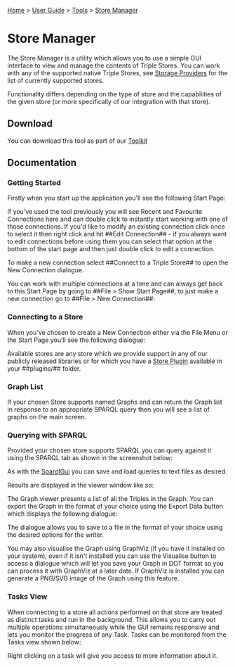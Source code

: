 [[Home]] > [[User Guide]] > [[UserGuide/Tools|Tools]] > [[UserGuide/Tools/Store Manager|Store Manager]]

= Store Manager =

The Store Manager is a utility which allows you to use a simple GUI interface to view and manage the contents of Triple Stores. You can work with any of the supported native Triple Stores, see [[UserGuide/Storage/Providers|Storage Providers]] for the list of currently supported stores.

Functionality differs depending on the type of store and the capabilities of the given store (or more specifically of our integration with that store).

== Download ==

You can download this tool as part of our [[http://www.dotnetrdf.org?content.asp?pageID=Download%20dotNetRDF%20Toolkit%20for%20Windows|Toolkit]]

== Documentation ==

=== Getting Started ===

Firstly when you start up the application you'll see the following Start Page:

{{http://www.dotnetrdf.org/images/screenshots/storemanager_startpage.jpg|Store Manager - Start Page}}

If you've used the tool previously you will see Recent and Favourite Connections here and can double click to instantly start working with one of those connections. If you'd like to modify an existing connection click once to select it then right click and hit ##Edit Connection## - if you always want to edit connections before using them you can select that option at the bottom of the start page and then just double click to edit a connection.

To make a new connection select ##Connect to a Triple Store## to open the New Connection dialogue.

You can work with multiple connections at a time and can always get back to this Start Page by going to ##File > Show Start Page##, to just make a new connection go to ##File > New Connection##:

{{http://www.dotnetrdf.org/images/screenshots/storemanager_menu.jpg|Store Manager - File Menu}}

=== Connecting to a Store ===

When you've chosen to create a New Connection either via the File Menu or the Start Page you'll see the following dialogue:

{{http://www.dotnetrdf.org/images/screenshots/storemanager_newconnection.jpg|Store Manager - New Connection}}

Available stores are any store which we provide support in any of our publicly released libraries or for which you have a [[UserGuide/Tools/StoreManager/Plugins|Store Plugin]] available in your ##plugins/## folder.

=== Graph List ===

If your chosen Store supports named Graphs and can return the Graph list in response to an appropriate SPARQL query then you will see a list of graphs on the main screen.

{{http://www.dotnetrdf.org/images/screenshots/storemanager_graphlist.jpg|Store Manager - Graph List}}

=== Querying with SPARQL ===

Provided your chosen store supports SPARQL you can query against it using the SPARQL tab as shown in the screenshot below:

{{http://www.dotnetrdf.org/images/screenshots/storemanager_sparql.jpg|Store Manager - SPARQL Query}}

As with the [[UserGuide/Tools/SparqlGui|SparqlGui]] you can save and load queries to text files as desired. 

Results are displayed in the viewer window like so:

{{http://www.dotnetrdf.org/images/screenshots/storemanager_graphviewer.jpg|Store Manager - Results View}}

The Graph viewer presents a list of all the Triples in the Graph. You can export the Graph in the format of your choice using the Export Data button which displays the following dialogue:

{{http://www.dotnetrdf.org/images/screenshots/storemanager_exportgraph.jpg|Store Manager - Export Results}}

The dialogue allows you to save to a file in the format of your choice using the desired options for the writer.

You may also visualise the Graph using GraphViz (if you have it installed on your system), even if it isn't installed you can use the Visualise button to access a dialogue which will let you save your Graph in DOT format so you can process it with GraphViz at a later date. If GraphViz is installed you can generate a PNG/SVG image of the Graph using this feature.

=== Tasks View ===

When connecting to a store all actions performed on that store are treated as distinct tasks and run in the background. This allows you to carry out multiple operations simultaneously while the GUI remains responsive and lets you monitor the progress of any Task. Tasks can be monitored from the Tasks view shown below:

{{http://www.dotnetrdf.org/images/screenshots/storemanager_tasks.jpg|Store Manager - Tasks View}}

Right clicking on a task will give you access to more information about it.